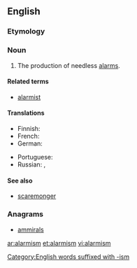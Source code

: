 ==English==

===Etymology===
{{suffix|alarm|ism|lang=en}}

===Noun===
{{wikipedia}}
{{en-noun|-}}

# The production of needless [[alarm]]s.

====Related terms====
* [[alarmist]]

====Translations====
{{trans-top|production of needless alarms}}
* Finnish: {{t|fi|alarmismi}}
* French: {{t+|fr|alarmisme|m}}
* German: {{t+|de|Alarmismus|m}}
{{trans-mid}}
* Portuguese: {{t|pt|alarmismo|m}}
* Russian: {{t+|ru|алармизм|m|tr=alarmízm|sc=Cyrl}}, {{t|ru|паникёрство|n|tr=panikjórstvo|sc=Cyrl}}
{{trans-bottom}}

====See also====
* [[scaremonger]]

===Anagrams===
* [[ammirals#English|ammirals]]

[[Category:English words suffixed with -ism]]

[[ar:alarmism]]
[[et:alarmism]]
[[vi:alarmism]]